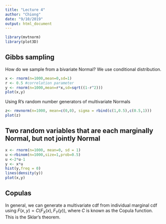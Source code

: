 ```yaml
---
title: "Lecture 4"
author: "Chiong"
date: "9/10/2019"
output: html_document
---
```


```r
library(mvtnorm)
library(plot3D)
```

## Gibbs sampling

How do we sample from a bivariate Normal? We use conditional distribution. 

```r
x <- rnorm(n=1000,mean=0,sd=1)
r <- 0.5 #correlation parameter
y <- rnorm(n=1000,mean=r*x,sd=sqrt((1-r^2)))
plot(x,y)
```

Using R's random number generators of multivariate Normals

```r
z<- rmvnorm(n=1000, mean=c(0,0), sigma = rbind(c(1,0.5),c(0.5,1)))
plot(z)
```


## Two random variables that are each marginally Normal, but not jointly Normal

```r
x <- rnorm(n=1000, mean=0, sd = 1)
u <-rbinom(n=1000,size=1,prob=0.5)
u <-2*u-1
y <- x*u
hist(y,freq = 0)
lines(density(y))
plot(x,y)
```

## Copulas

In general, we can generate a multivariate cdf from individual marginal cdf using $F(x,y) = C(F_{X}(x),F_{Y}(y))$, where $C$ is known as the Copula function. This is the Sklar's theorem.

